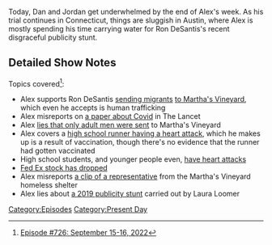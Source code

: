{{DEFAULTSORT:
    #_EPISODE_0726:September 15-16, 2022
}}{{Episode
    | title             = September 15-16, 2022
    | caption           = Listen to this episode on [https://knowledgefight.libsyn.com/726-september-15-16-2022 Libsyn] [https://open.spotify.com/episode/6iHmesSSLoQb13kZVYl7ve Spotify], Read the [[Transcript/726: September 15-16, 2022|Unofficial Transcript]], View discussion on [https://reddit.com/xi0qs4 Reddit]
    | episodeNumber     = 726
    | length            = 01:18:58
    | airDate           = September 19, 2022
    | coverageStartDate = September 15, 2022
    | coverageEndDate   = September 16, 2022
    | episodeType       = [[:Category:Present Day|Present Day]]
    | appearance        = [[Dennis Montgomery]], [[Ron DeSantis]], [[Donald Trump]], [[Josh Hawley]], [[Laura Loomer]], [[Mike Lindell]], [[Klaus Schwab]]
    | previousEpisode   = [[725: September 13-14, 2022]]
    | nextEpisode       = [[727: Chatting with Sebastian Murdock]]
}}

{{Stub}}

Today, Dan and Jordan get underwhelmed by the end of Alex's week.  As his trial continues in Connecticut, things are sluggish in Austin, where Alex is mostly spending his time carrying water for Ron DeSantis's recent disgraceful publicity stunt.

==Detailed Show Notes==

Topics covered<ref>[https://knowledgefight.com/research/2022/9/18/episode-726-september-15-16-2022 Episode #726: September 15-16, 2022]</ref>:

*Alex supports Ron DeSantis [https://www.usatoday.com/story/news/nation/2022/09/17/desantis-migrants-marthas-vineyard-cape-cod/10410896002/ sending migrants] [https://www.npr.org/2022/09/15/1123109768/migrants-sent-to-marthas-vineyard to Martha's Vineyard], which even he accepts is human trafficking
*Alex misreports on [https://www.thelancet.com/journals/lancet/article/PIIS0140-6736(22)01585-9/fulltext a paper about Covid] in The Lancet
*Alex [https://www.cnn.com/2022/09/14/politics/marthas-vineyard-massachusetts-migrants-planes/index.html lies that only adult men were sent] to Martha's Vineyard
*Alex covers a [https://www.fox13memphis.com/news/local/bartlett-high-runner-suffers-heart-attack-during-race-florida-officials-say/Q255OXURHJA5FPDNJTAVK4CKNM/ high school runner having a heart attack], which he makes up is a result of vaccination, though there's no evidence that the runner had gotten vaccinated
*High school students, and younger people even, [https://co.chalkbeat.org/2011/7/5/21088413/schools-arming-to-prevent-heart-attacks have heart attacks]
*[https://www.marketplace.org/2022/09/16/fedex-says-shipping-volume-is-down-thats-a-bad-sign-for-the-global-economy/ Fed Ex stock has dropped]
*Alex misreports [https://www.youtube.com/watch?v=dQvaspmKffM a clip of a representative] from the Martha's Vineyard homeless shelter
*Alex lies about [https://www.thedailybeast.com/laura-loomer-tricks-undocumented-men-for-her-latest-stunt a 2019 publicity stunt] carried out by Laura Loomer

[[Category:Episodes]]
[[Category:Present Day]]
